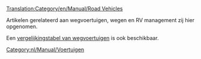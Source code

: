 [[Translation:Category/en/Manual/Road Vehicles]]

Artikelen gerelateerd aan wegvoertuigen, wegen en RV management zij hier opgenomen.

Een [[en/Manual/Base Set/Road Vehicles/Road vehicle comparison|vergelijkingstabel van wegvoertuigen]] is ook beschikbaar.

{{en/Catmore}}

[[Category:nl/Manual/Voertuigen]]